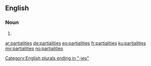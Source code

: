 ==English==

===Noun===
{{head|en|plural}}

# {{plural of|partiality|lang=en}}

[[Category:English plurals ending in "-ies"]]

[[ar:partialities]]
[[de:partialities]]
[[eo:partialities]]
[[fr:partialities]]
[[ku:partialities]]
[[my:partialities]]
[[no:partialities]]